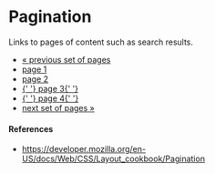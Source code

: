 
# Pagination

Links to pages of content such as search results.

<nav className={styles.nav} aria-label="pagination">
  <ul className={styles.pagination}>
    <li>
      <a href="#">
        <span aria-hidden="true">&laquo;</span>
        <span className={styles.visuallyhidden}>previous set of pages</span>
      </a>
    </li>
    <li>
      <a href="#">
        <span className={styles.visuallyhidden}>page </span>1
      </a>
    </li>
    <li>
      <a href="#" aria-current="page">
        <span className={styles.visuallyhidden}>page </span>2
      </a>
    </li>
    <li>
      <a href="#">
        {' '}
        <span className={styles.visuallyhidden}>page </span>3{' '}
      </a>
    </li>
    <li>
      <a href="#">
        {' '}
        <span className={styles.visuallyhidden}>page </span>4{' '}
      </a>
    </li>
    <li>
      <a href="#">
        <span className={styles.visuallyhidden}>next set of pages</span>
        <span aria-hidden="true">&raquo;</span>
      </a>
    </li>
  </ul>
</nav>

#### References

- https://developer.mozilla.org/en-US/docs/Web/CSS/Layout_cookbook/Pagination

